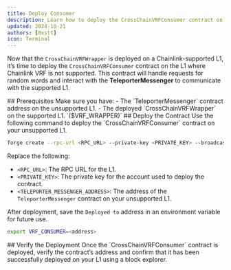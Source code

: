 ```yaml
---
title: Deploy Consumer
description: Learn how to deploy the CrossChainVRFConsumer contract on any L1 that does not support Chainlink VRF.
updated: 2024-10-21
authors: [0xstt]
icon: Terminal
---
```



Now that the `CrossChainVRFWrapper` is deployed on a Chainlink-supported L1, it’s time to deploy the `CrossChainVRFConsumer` contract on the L1 where Chainlink VRF is not supported. This contract will handle requests for random words and interact with the **TeleporterMessenger** to communicate with the supported L1.

<Steps>
<Step>
## Prerequisites
Make sure you have:
- The `TeleporterMessenger` contract address on the unsupported L1.
- The deployed `CrossChainVRFWrapper` on the supported L1. `($VRF_WRAPPER)`
</Step>
<Step>
## Deploy the Contract
Use the following command to deploy the `CrossChainVRFConsumer` contract on your unsupported L1.

```bash
forge create --rpc-url <RPC_URL> --private-key <PRIVATE_KEY> --broadcast --constructor-args <TELEPORTER_MESSENGER_ADDRESS> $VRF_WRAPPER src/CrossChainVRFConsumer.sol:CrossChainVRFConsumer
```

Replace the following:

- `<RPC_URL>`: The RPC URL for the L1.
- `<PRIVATE_KEY>`: The private key for the account used to deploy the contract.
- `<TELEPORTER_MESSENGER_ADDRESS>`: The address of the `TeleporterMessenger` contract on your unsupported L1.

After deployment, save the `Deployed to` address in an environment variable for future use.

```bash
export VRF_CONSUMER=<address>
```
</Step>
<Step>
## Verify the Deployment
Once the `CrossChainVRFConsumer` contract is deployed, verify the contract’s address and confirm that it has been successfully deployed on your L1 using a block explorer.
</Step>
</Steps>